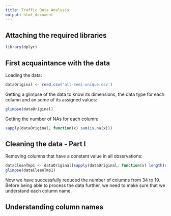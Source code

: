 ```yaml
---
title: Traffic Data Analysis
output: html_document
---
```


## Attaching the required libraries
```r
library(dplyr)
```

## First acquaintance with the data
Loading the data:
```r
dataOriginal <- read.csv('all-semi-unique.csv')
```
Getting a glimpse of the data to know its dimensions, the data type for each column and an some of its assigned values:
```r
glimpse(dataOriginal)
```
Getting the number of NAs for each column:
```r
sapply(dataOriginal, function(x) sum(is.na(x)))
```

## Cleaning the data - Part I
Removing columns that have a constant value in all observations:
```r
dataCleanTmp1 <- dataOriginal[sapply(dataOriginal, function(x) length(unique(x))) > 1]
glimpse(dataCleanTmp1)
```
Now we have successfully reduced the number of columns from 34 to 19. Before being able to process the data further, we need to make sure that we understand each column name.

## Understanding column names
